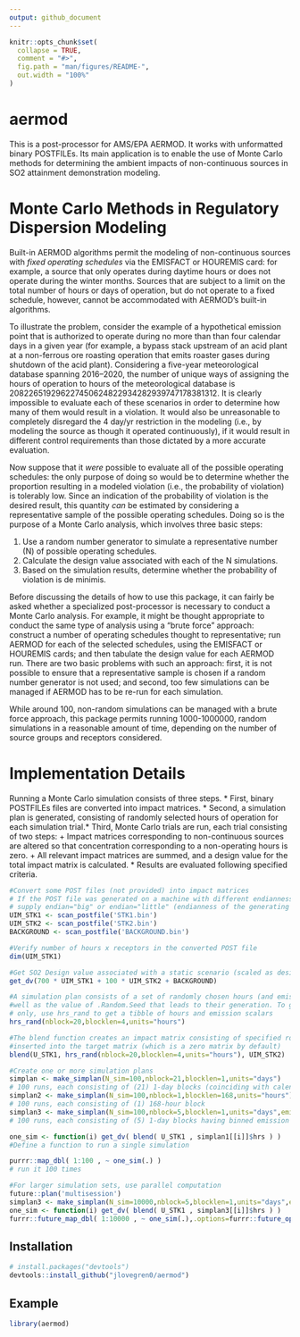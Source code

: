 ```yaml
---
output: github_document
---
```


<!-- README.md is generated from README.Rmd. Please edit that file -->

```r
knitr::opts_chunk$set(
  collapse = TRUE,
  comment = "#>",
  fig.path = "man/figures/README-",
  out.width = "100%"
)
```

# aermod

<!-- badges: start -->
<!-- badges: end -->

This is a post-processor for AMS/EPA AERMOD.  It works with unformatted binary POSTFILEs. Its main application is to enable the use of Monte Carlo methods for determining the ambient impacts of non-continuous sources in SO2 attainment demonstration modeling.

Monte Carlo Methods in Regulatory Dispersion Modeling
===

Built-in AERMOD algorithms permit the modeling of non-continuous sources with *fixed operating schedules* via the EMISFACT or HOUREMIS card: for example, a source that only operates during daytime hours or does not operate during the winter months. Sources that are subject to a limit on the total number of hours or days of operation, but do not operate to a fixed schedule, however, cannot be accommodated with AERMOD's built-in algorithms.

To illustrate the problem, consider the example of a hypothetical emission point that is authorized to operate during no more than than four calendar days in a given year (for example, a bypass stack upstream of an acid plant at a non-ferrous ore roasting operation that emits roaster gases during shutdown of the acid plant). Considering a five-year meteorological database spanning 2016--2020, the number of unique ways of assigning the hours of operation to hours of the meteorological database is 208226519296227450624822934282939747178381312. It is clearly impossible to evaluate each of these scenarios in order to determine how many of them would result in a violation. It would also be unreasonable to completely disregard the 4 day/yr restriction in the modeling (i.e., by modeling the source as though it operated continuously), if it would result in different control requirements than those dictated by a more accurate evaluation.

Now suppose that it *were* possible to evaluate all of the possible operating schedules: the only purpose of doing so would be to determine whether the proportion resulting in a modeled violation (i.e., the probability of violation) is tolerably low. Since an indication of the probability of violation is the desired result, this quantity *can* be estimated by considering a representative sample of the possible operating schedules. Doing so is the purpose of a Monte Carlo analysis, which involves three basic steps:

1. Use a random number generator to simulate a representative number (N) of possible operating schedules.
2. Calculate the design value associated with each of the N simulations.
3. Based on the simulation results, determine whether the probability of violation is de minimis.

Before discussing the details of how to use this package, it can fairly be asked whether a specialized post-processor is necessary to conduct a Monte Carlo analysis. For example, it might be thought appropriate to conduct the same type of analysis using a "brute force" approach: construct a number of operating schedules thought to representative; run AERMOD for each of the selected schedules, using the EMISFACT or HOUREMIS cards; and then tabulate the design value for each AERMOD run. There are two basic problems with such an approach: first, it is not possible to ensure that a representative sample is chosen if a random number generator is not used; and second, too few simulations can be managed if AERMOD has to be re-run for each simulation.

While around 100, non-random simulations can be managed with a brute force approach, this package permits running 1000-1000000, random simulations in a reasonable amount of time, depending on the number of source groups and receptors considered.

Implementation Details
===

Running a Monte Carlo simulation consists of three steps. 
* First, binary POSTFILEs files are converted into impact matrices. 
* Second, a simulation plan is generated, consisting of randomly selected hours of operation for each simulation trial.* Third, Monte Carlo trials are run, each trial consisting of two steps:
    + Impact matrices corresponding to non-continuous sources are altered so that concentration corresponding to a non-operating hours is zero.
    + All relevant impact matrices are summed, and a design value for the total impact matrix is calculated.
* Results are evaluated following specified criteria.


``` r
#Convert some POST files (not provided) into impact matrices
# If the POST file was generated on a machine with different endianness than your own,
# supply endian="big" or endian="little" (endianness of the generating machine)
UIM_STK1 <- scan_postfile('STK1.bin')
UIM_STK2 <- scan_postfile('STK2.bin')
BACKGROUND <- scan_postfile('BACKGROUND.bin')

#Verify number of hours x receptors in the converted POST file
dim(UIM_STK1)

#Get SO2 Design value associated with a static scenario (scaled as desired)
get_dv(700 * UIM_STK1 + 100 * UIM_STK2 + BACKGROUND)

#A simulation plan consists of a set of randomly chosen hours (and emission rates, if desired), as
#well as the value of .Random.Seed that leads to their generation. To generate random hours
# only, use hrs_rand to get a tibble of hours and emission scalars
hrs_rand(nblock=20,blocklen=4,units="hours")

#The blend function creates an impact matrix consisting of specified rows from the source matrix
#inserted into the target matrix (which is a zero matrix by default)
blend(U_STK1, hrs_rand(nblock=20,blocklen=4,units="hours"), UIM_STK2)

#Create one or more simulation plans 
simplan <- make_simplan(N_sim=100,nblock=21,blocklen=1,units="days")
# 100 runs, each consisting of (21) 1-day blocks (coinciding with calendar days)
simplan2 <- make_simplan(N_sim=100,nblock=1,blocklen=168,units="hours")
# 100 runs, each consisting of (1) 168-hour block
simplan3 <- make_simplan(N_sim=100,nblock=5,blocklen=1,units="days",emis_scale=c(750,750,200,200,200))
# 100 runs, each consisting of (5) 1-day blocks having binned emission rates of 750 lb/hr (2 days) and 200 lb/hr (3 days)

one_sim <- function(i) get_dv( blend( U_STK1 , simplan1[[i]]$hrs ) )
#Define a function to run a single simulation

purrr::map_dbl( 1:100 , ~ one_sim(.) )
# run it 100 times

#For larger simulation sets, use parallel computation
future::plan('multisession')
simplan3 <- make_simplan(N_sim=10000,nblock=5,blocklen=1,units="days",emis_scale=c(750,750,200,200,200))
one_sim <- function(i) get_dv( blend( U_STK1 , simplan3[[i]]$hrs ) )
furrr::future_map_dbl( 1:10000 , ~ one_sim(.),.options=furrr::future_options(seed=TRUE) )
```

## Installation

``` r
# install.packages("devtools")
devtools::install_github("jlovegren0/aermod")
```
## Example

```r
library(aermod)
```

